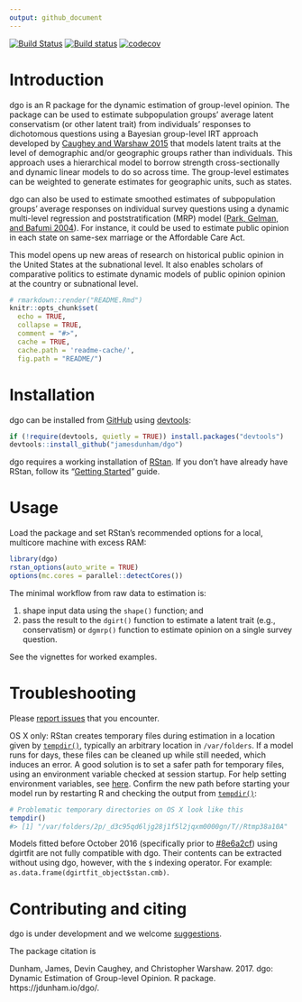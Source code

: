 ```yaml
---
output: github_document
---
```

[![Build Status](https://travis-ci.org/jamesdunham/dgo.svg?branch=master)](https://travis-ci.org/jamesdunham/dgo)
[![Build status](https://ci.appveyor.com/api/projects/status/1ta36kmoqen98k87?svg=true)](https://ci.appveyor.com/project/jamesdunham/dgo)
[![codecov](https://codecov.io/gh/jamesdunham/dgo/branch/master/graph/badge.svg)](https://codecov.io/gh/jamesdunham/dgo)

# Introduction

dgo is an R package for the dynamic estimation of group-level opinion. The
package can be used to estimate subpopulation groups' average latent
conservatism (or other latent trait) from individuals' responses to dichotomous
questions using a Bayesian group-level IRT approach developed by [Caughey and
Warshaw
2015](http://pan.oxfordjournals.org/content/early/2015/02/04/pan.mpu021.full.pdf+html)
that models latent traits at the level of demographic and/or geographic groups
rather than individuals. This approach uses a hierarchical model to borrow
strength cross-sectionally and dynamic linear models to do so across time. The
group-level estimates can be weighted to generate estimates for geographic
units, such as states. 

dgo can also be used to estimate smoothed estimates of subpopulation groups'
average responses on individual survey questions using a dynamic multi-level
regression and poststratification (MRP) model ([Park, Gelman, and Bafumi
2004](http://stat.columbia.edu/~gelman/research/published/StateOpinionsNationalPolls.050712.dkp.pdf)).
For instance, it could be used to estimate public opinion in each state on
same-sex marriage or the Affordable Care Act.

This model opens up new areas of research on historical public opinion in the
United States at the subnational level. It also enables scholars of comparative
politics to estimate dynamic models of public opinion opinion at the country or
subnational level.

```r
# rmarkdown::render("README.Rmd")
knitr::opts_chunk$set(
  echo = TRUE,
  collapse = TRUE,
  comment = "#>",
  cache = TRUE,
  cache.path = 'readme-cache/',
  fig.path = "README/")
```

# Installation

dgo can be installed from [GitHub](https://github.com/jamesdunham/dgo) using
[devtools](https://github.com/hadley/devtools/):

```r
if (!require(devtools, quietly = TRUE)) install.packages("devtools")
devtools::install_github("jamesdunham/dgo")
```

dgo requires a working installation of [RStan](http://mc-stan.org/interfaces/rstan.html).
If you don't have already have RStan, follow its
"[Getting Started](https://github.com/stan-dev/rstan/wiki/RStan-Getting-Started)" guide.

# Usage

Load the package and set RStan's recommended options for a local, multicore
machine with excess RAM:

```r
library(dgo)
rstan_options(auto_write = TRUE)
options(mc.cores = parallel::detectCores())
```

The minimal workflow from raw data to estimation is:

1.  shape input data using the `shape()` function; and
2.  pass the result to the `dgirt()` function to estimate a latent trait (e.g.,
    conservatism) or `dgmrp()` function to estimate opinion on a single survey
    question.

See the vignettes for worked examples. 

# Troubleshooting

Please [report issues](https://github.com/jamesdunham/dgo/issues) that you
encounter.

OS X only: RStan creates temporary files during estimation in a location given
by
[`tempdir()`](https://www.rdocumentation.org/packages/base/versions/3.4.0/topics/tempfile),
typically an arbitrary location in `/var/folders`. If a model runs for days,
these files can be cleaned up while still needed, which induces an error. A good
solution is to set a safer path for temporary files, using an environment
variable checked at session startup. For help setting environment variables, see 
[here](https://stackoverflow.com/questions/17107206/change-temporary-directory).
Confirm the new path before starting your model run by restarting R and checking
the output from [`tempdir()`](https://www.rdocumentation.org/packages/base/versions/3.4.0/topics/tempfile):

``` r
# Problematic temporary directories on OS X look like this
tempdir()
#> [1] "/var/folders/2p/_d3c95qd6ljg28j1f5l2jqxm0000gn/T//Rtmp38a10A"
```

Models fitted before October 2016 (specifically prior to 
[#8e6a2cf](https://github.com/jamesdunham/dgo/commit/8e6a2cfbe00b2cd4a908b3067241e06124d143cd))
using dgirtfit are not fully compatible with dgo. Their contents can be
extracted without using dgo, however, with the `$` indexing operator. For
example: `as.data.frame(dgirtfit_object$stan.cmb)`.


# Contributing and citing

dgo is under development and we welcome
[suggestions](https://github.com/jamesdunham/dgo/issues).

The package citation is 

Dunham, James, Devin Caughey, and Christopher Warshaw. 2017. dgo: Dynamic
Estimation of Group-level Opinion. R package. https://jdunham.io/dgo/.
